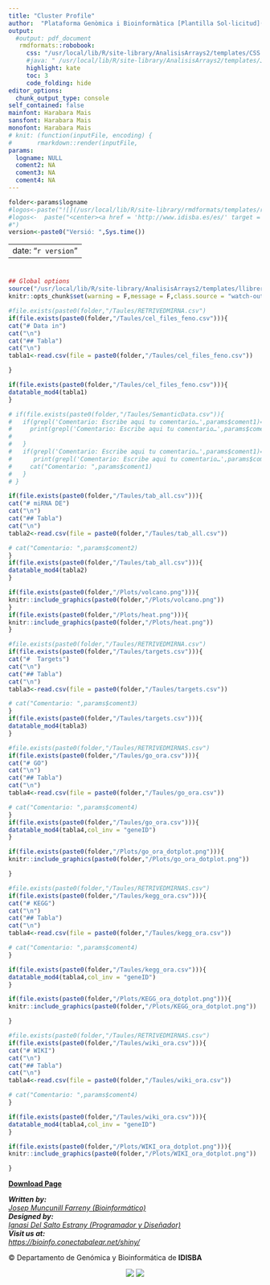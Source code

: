 ```yaml
---
title: "Cluster Profile"
author:  "Plataforma Genòmica i Bioinformàtica [Plantilla Sol·licitud](http://www.idisba.es/cat/Portals/0/Documentos/Plataformas%20Web/Genomica/Solicitud%20Servicios%20GENOMICA.pdf) "
output:
  #output: pdf_document
   rmdformats::robobook:
     css: "/usr/local/lib/R/site-library/AnalisisArrays2/templates/CSS.css"
     #java: " /usr/local/lib/R/site-library/AnalisisArrays2/templates/Java.js"
     highlight: kate
     toc: 3
     code_folding: hide
editor_options: 
  chunk_output_type: console
self_contained: false
mainfont: Harabara Mais
sansfont: Harabara Mais
monofont: Harabara Mais
# knit: (function(inputFile, encoding) { 
#       rmarkdown::render(inputFile,
params:
  logname: NULL
  coment2: NA
  coment3: NA
  coment4: NA
---
```


```r
folder<-params$logname
#logos<-paste("![](/usr/local/lib/R/site-library/rmdformats/templates/robobook/LogotipoCorporativo.png){width=20%}\t![](/usr#/local/lib/R/site-library/rmdformats/templates/robobook/Plataforma_Genomica.jpg){width=125%}")
#logos<-  paste("<center><a href = 'http://www.idisba.es/es/' target = #'_blank'>![](/usr/local/lib/R/site-library/rmdformats/templates/robobook/LogotipoCorporativo.png){#id .class width=125%}</a>
#")
version<-paste0("Versió: ",Sys.time())
```

---
date: "`r version`"
---

<div>
<h3>
#
</h3>
</div>

```r
## Global options
source("/usr/local/lib/R/site-library/AnalisisArrays2/templates/llibreries_Informes.R")
knitr::opts_chunk$set(warning = F,message = F,class.source = "watch-out",eval = T)

```

```r
#file.exists(paste0(folder,"/Taules/RETRIVEDMIRNA.csv")
if(file.exists(paste0(folder,"/Taules/cel_files_feno.csv"))){
cat("# Data in")
cat("\n")
cat("## Tabla")
cat("\n")
tabla1<-read.csv(file = paste0(folder,"/Taules/cel_files_feno.csv"))

}

if(file.exists(paste0(folder,"/Taules/cel_files_feno.csv"))){
datatable_mod4(tabla1)
}

# if(file.exists(paste0(folder,"/Taules/SemanticData.csv")){
#   if(grepl('Comentario: Escribe aqui tu comentario…',params$coment1)==TRUE){
#     print(grepl('Comentario: Escribe aqui tu comentario…',params$coment1))
# 
#   }
#   if(grepl('Comentario: Escribe aqui tu comentario…',params$coment1)==FALSE){
#      print(grepl('Comentario: Escribe aqui tu comentario…',params$coment1))
#     cat("Comentario: ",params$coment1)
#   }
# }
```

```r
if(file.exists(paste0(folder,"/Taules/tab_all.csv"))){
cat("# miRNA DE")
cat("\n")
cat("## Tabla")
cat("\n")
tabla2<-read.csv(file = paste0(folder,"/Taules/tab_all.csv"))

# cat("Comentario: ",params$coment2)
}
if(file.exists(paste0(folder,"/Taules/tab_all.csv"))){
datatable_mod4(tabla2)
}

if(file.exists(paste0(folder,"/Plots/volcano.png"))){
knitr::include_graphics(paste0(folder,"/Plots/volcano.png"))
}
if(file.exists(paste0(folder,"/Plots/heat.png"))){
knitr::include_graphics(paste0(folder,"/Plots/heat.png"))
}
```

```r
#file.exists(paste0(folder,"/Taules/RETRIVEDMIRNA.csv")
if(file.exists(paste0(folder,"/Taules/targets.csv"))){
cat("#  Targets")
cat("\n")
cat("## Tabla")
cat("\n")
tabla3<-read.csv(file = paste0(folder,"/Taules/targets.csv"))

# cat("Comentario: ",params$coment3)
}
if(file.exists(paste0(folder,"/Taules/targets.csv"))){
datatable_mod4(tabla3)
}

```

```r
#file.exists(paste0(folder,"/Taules/RETRIVEDMIRNAS.csv")
if(file.exists(paste0(folder,"/Taules/go_ora.csv"))){
cat("# GO")
cat("\n")
cat("## Tabla")
cat("\n")
tabla4<-read.csv(file = paste0(folder,"/Taules/go_ora.csv"))

# cat("Comentario: ",params$coment4)
}
if(file.exists(paste0(folder,"/Taules/go_ora.csv"))){
datatable_mod4(tabla4,col_inv = "geneID")
}

if(file.exists(paste0(folder,"/Plots/go_ora_dotplot.png"))){
knitr::include_graphics(paste0(folder,"/Plots/go_ora_dotplot.png"))

}
```

```r
#file.exists(paste0(folder,"/Taules/RETRIVEDMIRNAS.csv")
if(file.exists(paste0(folder,"/Taules/kegg_ora.csv"))){
cat("# KEGG")
cat("\n")
cat("## Tabla")
cat("\n")
tabla4<-read.csv(file = paste0(folder,"/Taules/kegg_ora.csv"))

# cat("Comentario: ",params$coment4)
}

if(file.exists(paste0(folder,"/Taules/kegg_ora.csv"))){
datatable_mod4(tabla4,col_inv = "geneID")
}

if(file.exists(paste0(folder,"/Plots/KEGG_ora_dotplot.png"))){
knitr::include_graphics(paste0(folder,"/Plots/KEGG_ora_dotplot.png"))

}
```


```r
#file.exists(paste0(folder,"/Taules/RETRIVEDMIRNAS.csv")
if(file.exists(paste0(folder,"/Taules/wiki_ora.csv"))){
cat("# WIKI")
cat("\n")
cat("## Tabla")
cat("\n")
tabla4<-read.csv(file = paste0(folder,"/Taules/wiki_ora.csv"))

# cat("Comentario: ",params$coment4)
}

if(file.exists(paste0(folder,"/Taules/wiki_ora.csv"))){
datatable_mod4(tabla4,col_inv = "geneID")
}

if(file.exists(paste0(folder,"/Plots/WIKI_ora_dotplot.png"))){
knitr::include_graphics(paste0(folder,"/Plots/WIKI_ora_dotplot.png"))

}

```

<div class = "center">

<a href="informe-copy.html" download="Analisis_Arrays"> <strong> Download Page </strong> </a>

<address>

<strong>Written by:</strong><a href="mailto:josep.muncunill@ssib.es">\
Josep Muncunill Farreny (Bioinformático)</a><br><strong> Designed by:</strong><a href="mailto:ignasi.delsalto@ssib.es">\
Ignasi Del Salto Estrany (Programador y Diseñador)</a><br><strong> Visit us at:</strong><a href="https://bioinfo.conectabalear.net/shiny/"  target = '_blank'>\
https://bioinfo.conectabalear.net/shiny/</a></br>

</address>

&#169; Departamento de Genómica y Bioinformática de <strong> IDISBA </strong>

<div class = "logos">
<center><a href = 'http://www.idisba.es/es/Servicios/Plataformas-Cient%C3%ADfico-T%C3%A9cnicas/Gen%C3%B3mica-y-Bioinform%C3%A1tica' target = '_blank'><img src ='/usr/local/lib/R/site-library/AnalisisArrays2/templates/bioinfo_logo.png' ></a>
<a href = 'http://www.idisba.es/es/' target = '_blank'><img src ='/usr/local/lib/R/site-library/AnalisisArrays2/templates/idisba_logo.png'></a></center>
</div>
</div>
